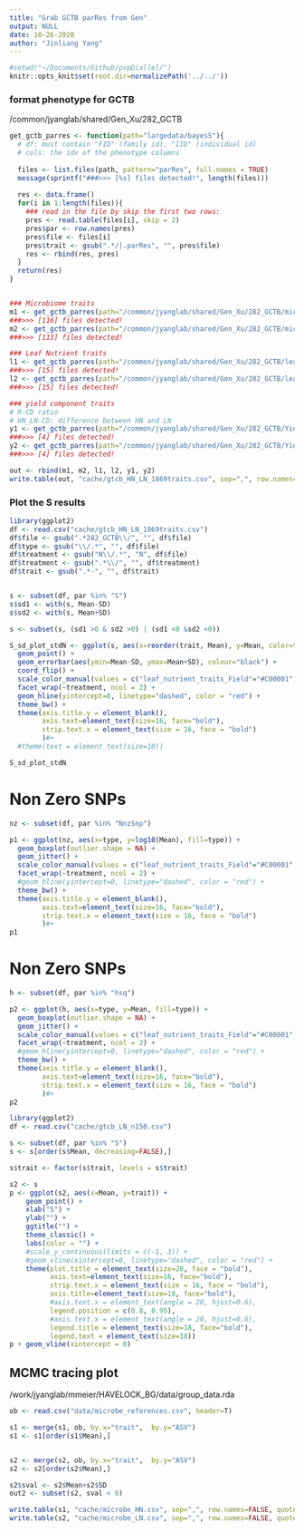 ```yaml
---
title: "Grab GCTB parRes from Gen"
output: NULL
date: 10-26-2020
author: "Jinliang Yang"
---
```



```r
#setwd("~/Documents/Github/pvpDiallel/")
knitr::opts_knit$set(root.dir=normalizePath('../../'))
```


### format phenotype for GCTB

/common/jyanglab/shared/Gen_Xu/282_GCTB

```r
get_gctb_parres <- function(path="largedata/bayesS"){
  # df: must contain "FID" (family id), "IID" (individual id)
  # cols: the idx of the phenotype columns
  
  files <- list.files(path, pattern="parRes", full.names = TRUE)
  message(sprintf("###>>> [%s] files detected!", length(files)))
  
  res <- data.frame()
  for(i in 1:length(files)){
    ### read in the file by skip the first two rows:
    pres <- read.table(files[i], skip = 2)
    pres$par <- row.names(pres)
    pres$file <- files[i]
    pres$trait <- gsub(".*/|.parRes", "", pres$file)
    res <- rbind(res, pres)
  }
  return(res)
}


### Microbiome traits
m1 <- get_gctb_parres(path="/common/jyanglab/shared/Gen_Xu/282_GCTB/microbe_from_Mike/HN")
###>>> [116] files detected!
m2 <- get_gctb_parres(path="/common/jyanglab/shared/Gen_Xu/282_GCTB/microbe_from_Mike/LN")
###>>> [113] files detected!

### Leaf Nutrient traits
l1 <- get_gctb_parres(path="/common/jyanglab/shared/Gen_Xu/282_GCTB/leaf_nutrient_traits_Field/HN")
###>>> [15] files detected!
l2 <- get_gctb_parres(path="/common/jyanglab/shared/Gen_Xu/282_GCTB/leaf_nutrient_traits_Field/LN")
###>>> [15] files detected!

### yield component traits
# R-CD ratio
# HN_LN-CD: difference between HN and LN
y1 <- get_gctb_parres(path="/common/jyanglab/shared/Gen_Xu/282_GCTB/Yield_traits_from_Semra/HN")
###>>> [4] files detected!
y2 <- get_gctb_parres(path="/common/jyanglab/shared/Gen_Xu/282_GCTB/Yield_traits_from_Semra/LN")
###>>> [4] files detected!

out <- rbind(m1, m2, l1, l2, y1, y2)
write.table(out, "cache/gtcb_HN_LN_1869traits.csv", sep=",", row.names=FALSE, quote=FALSE)

```


### Plot the S results

```r
library(ggplot2)
df <- read.csv("cache/gtcb_HN_LN_1869traits.csv")
df$file <- gsub(".*282_GCTB\\/", "", df$file)
df$type <- gsub("\\/.*", "", df$file)
df$treatment <- gsub("N\\/.*", "N", df$file)
df$treatment <- gsub(".*\\/", "", df$treatment)
df$trait <- gsub(".*-", "", df$trait)


s <- subset(df, par %in% "S")
s$sd1 <- with(s, Mean-SD)
s$sd2 <- with(s, Mean+SD)

s <- subset(s, (sd1 >0 & sd2 >0) | (sd1 <0 &sd2 <0))
```

```r

S_sd_plot_stdN <- ggplot(s, aes(x=reorder(trait, Mean), y=Mean, color=type)) +
  geom_point() +
  geom_errorbar(aes(ymin=Mean-SD, ymax=Mean+SD), colour="black") +
  coord_flip() +
  scale_color_manual(values = c("leaf_nutrient_traits_Field"="#C00001", "microbe_from_Mike"="#008000", "Yield_traits_from_Semra"="darkblue")) +
  facet_wrap(~treatment, ncol = 2) +
  geom_hline(yintercept=0, linetype="dashed", color = "red") +
  theme_bw() +
  theme(axis.title.y = element_blank(),
        axis.text=element_text(size=16, face="bold"),
        strip.text.x = element_text(size = 16, face = "bold")
        )#+
  #theme(text = element_text(size=10))

S_sd_plot_stdN
```

# Non Zero SNPs

```r
nz <- subset(df, par %in% "NnzSnp")

p1 <- ggplot(nz, aes(x=type, y=log10(Mean), fill=type)) +
  geom_boxplot(outlier.shape = NA) +
  geom_jitter() +
  scale_color_manual(values = c("leaf_nutrient_traits_Field"="#C00001", "microbe_from_Mike"="#008000", "Yield_traits_from_Semra"="darkblue")) +
  facet_wrap(~treatment, ncol = 2) +
  #geom_hline(yintercept=0, linetype="dashed", color = "red") +
  theme_bw() +
  theme(axis.title.y = element_blank(),
        axis.text=element_text(size=16, face="bold"),
        strip.text.x = element_text(size = 16, face = "bold")
        )#+
p1
```


# Non Zero SNPs

```r
h <- subset(df, par %in% "hsq")

p2 <- ggplot(h, aes(x=type, y=Mean, fill=type)) +
  geom_boxplot(outlier.shape = NA) +
  geom_jitter() +
  scale_color_manual(values = c("leaf_nutrient_traits_Field"="#C00001", "microbe_from_Mike"="#008000", "Yield_traits_from_Semra"="darkblue")) +
  facet_wrap(~treatment, ncol = 2) +
  #geom_hline(yintercept=0, linetype="dashed", color = "red") +
  theme_bw() +
  theme(axis.title.y = element_blank(),
        axis.text=element_text(size=16, face="bold"),
        strip.text.x = element_text(size = 16, face = "bold")
        )#+
p2
```




```r
library(ggplot2)
df <- read.csv("cache/gtcb_LN_n150.csv")

s <- subset(df, par %in% "S")
s <- s[order(s$Mean, decreasing=FALSE),]

s$trait <- factor(s$trait, levels = s$trait)

s2 <- s
p <- ggplot(s2, aes(x=Mean, y=trait)) +
    geom_point() +
    xlab("S") +
    ylab("") +
    ggtitle("") +
    theme_classic() +
    labs(color = "") +
    #scale_y_continuous(limits = c(-1, 3)) +
    #geom_vline(xintercept=0, linetype="dashed", color = "red") +
    theme(plot.title = element_text(size=20, face = "bold"), 
          axis.text=element_text(size=16, face="bold"),
          strip.text.x = element_text(size = 16, face = "bold"),
          axis.title=element_text(size=18, face="bold"),
          #axis.text.x = element_text(angle = 20, hjust=0.6),
          legend.position = c(0.8, 0.95), 
          #axis.text.x = element_text(angle = 20, hjust=0.6),
          legend.title = element_text(size=18, face="bold"),
          legend.text = element_text(size=18))
p + geom_vline(xintercept = 0)

```

## MCMC tracing plot

/work/jyanglab/mmeier/HAVELOCK_BG/data/group_data.rda

```r

ob <- read.csv("data/microbe_references.csv", header=T)

s1 <- merge(s1, ob, by.x="trait",  by.y="ASV")
s1 <- s1[order(s1$Mean),]


s2 <- merge(s2, ob, by.x="trait",  by.y="ASV")
s2 <- s2[order(s2$Mean),]

s2$sval <- s2$Mean+s2$SD
out2 <- subset(s2, sval < 0)

write.table(s1, "cache/microbe_HN.csv", sep=",", row.names=FALSE, quote=FALSE)
write.table(s2, "cache/microbe_LN.csv", sep=",", row.names=FALSE, quote=FALSE)
```

